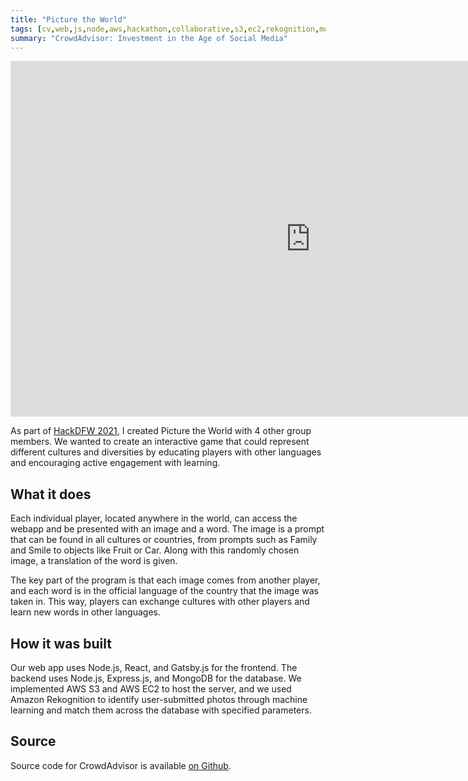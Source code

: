 ```yaml
---
title: "Picture the World"
tags: [cv,web,js,node,aws,hackathon,collaborative,s3,ec2,rekognition,mongodb]
summary: "CrowdAdvisor: Investment in the Age of Social Media"
---
```


<iframe src="https://docs.google.com/presentation/d/e/2PACX-1vQoHjw1TBWKRIUTZ3j6zYwLd6TuOepXr77DdB1_csz-qmNLTWlnD4T1JiPhqnNgTb-YEbsmPNdR54hh/embed?start=false&loop=false&delayms=5000" frameborder="0" width="960" height="569" allowfullscreen="true" mozallowfullscreen="true" webkitallowfullscreen="true"></iframe>

As part of [HackDFW 2021](https://devpost.com/software/picture-the-world), I created Picture the World with 4 other group members. We wanted to create an interactive game that could represent different cultures and diversities by educating players with other languages and encouraging active engagement with learning.

## What it does
Each individual player, located anywhere in the world, can access the webapp and be presented with an image and a word. The image is a prompt that can be found in all cultures or countries, from prompts such as Family and Smile to objects like Fruit or Car. Along with this randomly chosen image, a translation of the word is given.  

The key part of the program is that each image comes from another player, and each word is in the official language of the country that the image was taken in. This way, players can exchange cultures with other players and learn new words in other languages.

## How it was built
Our web app uses Node.js, React, and Gatsby.js for the frontend. The backend uses Node.js, Express.js, and MongoDB for the database. We implemented AWS S3 and AWS EC2 to host the server, and we used Amazon Rekognition to identify user-submitted photos through machine learning and match them across the database with specified parameters.

## Source
Source code for CrowdAdvisor is available [on Github](https://github.com/kerbstomps/hackdfw-2021).
